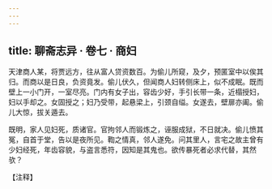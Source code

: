 ```yaml
---
---
---
```

title: 聊斋志异 · 卷七 · 商妇
---

天津商人某，将贾远方，往从富人贷资数百。为偷儿所窥，及夕，预匿室中以俟其归。而商以是日良，负资竟发。偷儿伏久，但闻商人妇转侧床上，似不成眠。既而壁上一小门开，一室尽亮。门内有女子出，容齿少好，手引长带一条，近榻授妇，妇以手却之。女固授之；妇乃受带，起悬梁上，引颈自缢。女遂去，壁扉亦阖。偷儿大惊，拔关遁去。

既明，家人见妇死，质诸官。官拘邻人而锻炼之，诬服成狱，不日就决。偷儿愤其冤，自首于堂，告以是夜所见。鞫之情真，邻人遂免。问其里人，言宅之故主曾有少妇经死，年齿容貌，与盗言悉符，因知是其鬼也。欲传暴死者必求代替，其然欤？

【注释】

